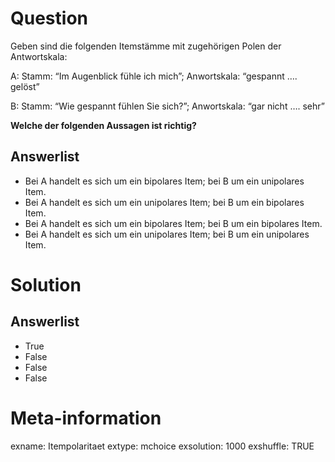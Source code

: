 Question
========
Geben sind die folgenden Itemstämme mit zugehörigen Polen der Antwortskala:

A: Stamm: "Im Augenblick fühle ich mich"; Anwortskala: "gespannt .... gelöst"  

B: Stamm: "Wie gespannt fühlen Sie sich?"; Anwortskala: "gar nicht .... sehr"

__Welche der folgenden Aussagen ist richtig?__


Answerlist
----------
* Bei A handelt es sich um ein bipolares Item; bei B um ein unipolares Item.
* Bei A handelt es sich um ein unipolares Item; bei B um ein bipolares Item.
* Bei A handelt es sich um ein bipolares Item; bei B um ein bipolares Item.
* Bei A handelt es sich um ein unipolares Item; bei B um ein unipolares Item.


Solution
========

Answerlist
----------
* True
* False
* False
* False


Meta-information
================
exname: Itempolaritaet
extype: mchoice
exsolution: 1000
exshuffle: TRUE